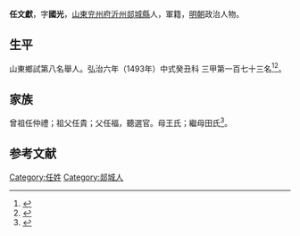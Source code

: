 {{明清人物信息框
| 姓名 = 任文獻
| 原名 =
| 圖片名稱= 
| 圖片大小 =
| 圖片說明 = 
| 最高職務 =
| 國家 = 大明 
| 爵位 =
| 籍貫 = [[山東|山東]][[兖州府|兖州府]][[沂州|沂州]][[郯城縣|郯城縣]]
| 族裔 = 
| 字號 = 
| 諡號 =
| 出生日期 = 十一月十二日
| 出生地點 =
| 逝世日期 = 卒年不詳 
| 逝世地點 =
| 墓葬 =
| 配偶 = 咸氏
| 親屬 = 
| 出身 =
* 弘治六年癸丑科同進士出身
| 經歷 =
| 著作 = 
}}
'''任文獻'''{{BD|1456年||1515年||}}，字'''國光'''，[[山東|山東]][[兖州府|兖州府]][[沂州|沂州]][[郯城縣|郯城縣]]人，軍籍，[[明朝|明朝]]政治人物。

== 生平 ==
山東鄉試第八名舉人。弘治六年（1493年）中式癸丑科<!---會試第二百四十七名--->三甲第一百七十三名<ref>{{Cite book|title=《[[皇明贡举考|皇明贡举考]]》卷五|last=（明）[[张朝瑞|张朝瑞]]|first=|publisher=《续修四库全书》史部第828册|year=|isbn=|location=|pages=}}</ref><ref>{{Cite book|title=贡举志五种 上|last=鲁小俊，江俊伟著|first=|publisher=武汉：武汉大学出版社|year=2009|isbn=978-7-307-07043-1|location=|pages=}}</ref>。

== 家族 ==
曾祖任仲禮；祖父任貴；父任福，聽選官。母王氏；繼母田氏<ref>{{Cite book|title=天一阁藏明代科举录选刊 登科录 点校本|last=龚延明主编|first=|publisher=宁波出版社|year=2016|isbn=978-7-5526-2320-8|location=宁波|pages=|quote=《天一閣藏明代科舉錄選刊.登科錄》之《弘治六年癸丑科進士登科錄》}}</ref>。

==参考文献==
{{reflist}}

{{弘治六年癸丑科殿試金榜}}

{{Authority control}}

{{DEFAULTSORT:}}
[[Category:任姓|Category:任姓]]
[[Category:郯城人|Category:郯城人]]